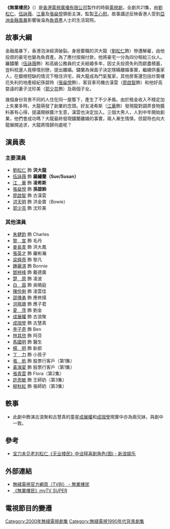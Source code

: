 {{無綫劇集 
| 中文劇名= 無業樓民
| 英文劇名= {{lang|en|Ups and Downs}}
| 翡翠台首播日期= 2000年1月3日－1月29日
| 翡翠台首播時間= 逢星期一至五 19:30－20:30（連廣告）<br>1月29日 21:30－22:30（連廣告）
| 監製= [[王心慰|王心慰]]
| 編導= [[余翠華|余翠華]]、[[陳筱玲_(編導)|陳筱玲]]、[[關樹明|關樹明]]、[[关文深|关文深]]
| 製作統籌= [[詹淑英|詹淑英]]
| 助理編導= [[譚偉傑|譚偉傑]]、[[羅婉霞|羅婉霞]]、[[林向陽|林向陽]]
| 編審= [[蔡婷婷|蔡婷婷]]
| 編劇= {{nowrap|[[葉世康|葉世康]]、[[阮美鳳|阮美鳳]]、[[陳穎恩|陳穎恩]]、[[邵偉意|邵偉意]]、<BR>[[蔡婷婷|蔡婷婷]]、[[冼少玲|冼少玲]]}}
| 集數= 21
| 劇種= 時裝都市
| 外景= {{HK}}
| 主演= [[劉松仁|劉松仁]]、[[伍詠薇|伍詠薇]]、[[江華|江　華]]、[[楊張新悅|張燊悅]]
| 主題曲= 不可看小我
| 作曲= [[巫思聰|巫思聰]]
| 填詞= [[杜守儀|杜守儀]]
| 主唱= [[鄧永威|鄧永威]]
| 製作年份= 1999年
| 製作公司= [[香港|香港]][[電視廣播有限公司|電視廣播有限公司]]
| 網頁= http://www.tvb.com/tvbi/program/ups/ups.htm TVBI
}}
'''《無業樓民》'''（{{lang-en|'''Ups and Downs'''}}）是[[香港|香港]][[電視廣播有限公司|電視廣播有限公司]]製作的時裝[[電視劇|電視劇]]，全劇共21集，由[[劉松仁|劉松仁]]、[[伍詠薇|伍詠薇]]、[[江華|江華]]及[[楊張新悅|張燊悅]]領銜主演，監製[[王心慰|王心慰]]。故事講述反映香港人受到[[亞洲金融風暴|亞洲金融風暴]]影響後淪為[[負資產|負資產]]人士的生活寫照。

== 故事大綱 ==
金融風暴下，香港泡沫經濟破裂。身居要職的洪大龍（[[劉松仁|劉松仁]]飾）慘遭解雇，由他投資的豪宅也變為負資產。為了應付按揭付款，他將豪宅一分為四分租給三伙人。羅鏽蘭（[[伍詠薇|伍詠薇]]飾）和高級公務員的丈夫結婚多年，因丈夫投資失利而獻盡積蓄，豈料枕邊人竟移情別戀，提出離婚。鏽蘭為保面子決定隱瞞離婚事實，繼續供養家人，在銀根短缺的情況下租住洪宅，與大龍成為鬥氣冤家，其他房客還包括炒賣樓花失利的地產經紀孫碧玲（[[張燊悅|張燊悅]]飾）、客貨車司機古漢雲（[[廖啟智|廖啟智]]飾）和他好高婺遠的妻子沈珍美（[[郭少芸|郭少芸]]飾）及兩個子女。

幾個身份背景不同的人住在同一屋簷下，產生了不少矛盾。由於租金收入不穩定加上失業多時，大龍萌發了創業的念頭。好友凌希斯（[[江華|江華]]飾）發現龍對調弄食物醬料甚有心得，提議開辦醬汁生意，漢雲也決定加入。三個大男人，人到中年開始創業，他們會成功嗎？大龍最終發現鏽蘭離婚的事實，兩人漸生情愫，但碧玲也向大龍展開追求，大龍將情歸何處呢？

== 演員表 ==
=== 主要演員 ===
* [[劉松仁|劉松仁]] 飾 '''洪大龍''' 
* [[伍詠薇|伍詠薇]] 飾 '''羅繡蘭（Sue/Susan）'''
* [[江華_(香港演員)|江　華]] 飾 '''凌希斯'''
* [[楊張新悅|張燊悅]] 飾 '''孫碧鈴'''
* [[廖啟智|廖啟智]] 飾 古漢雲
* [[洪天明|洪天明]] 飾 洪金寶（Bowie）
* [[郭少芸|郭少芸]] 飾 沈珍美

=== 其他演員 ===
* [[朱健鈞|朱健鈞]] 飾 Charles
* [[黎宣|黎　宣]] 飾 毛丹
* [[麥長青|麥長青]] 飾 洪大鳳
* [[張英才|張英才]] 飾 羅彬瀚
* [[梁舜燕|梁舜燕]] 飾 黎凡
* [[鍾麗淇|鍾麗淇]] 飾 Bonnie
* [[鄧梓峰|鄧梓峰]] 飾 戴德廣
* [[楚原|楚　原]] 飾 凌波
* [[白茵|白　茵]] 飾 吳曉庭
* [[陳伶俐|陳伶俐]] 飾 凌雲佳
* [[邵傳勇|邵傳勇]] 飾 應修揚
* [[洪珮珊|洪珮珊]] 飾 應子君
* [[夏萍|夏　萍]] 飾 劉金
* [[成展權|成展權]] 飾 古浪聚
* [[成珈瑩|成珈瑩]] 飾 古慧真
* [[李子奇|李子奇]] 飾 Ben
* [[林其欣|林其欣]] 飾 阿芬
* [[馬國明|馬國明]] 飾 醫生
* [[楊明|楊　明]] 飾 新郎
* [[丁力_(香港童星)|丁　力]] 飾 小孩子
* [[張帆|張　帆]] 飾 股票行客戶（第1集）
* [[黃海宴|黃海宴]] 飾 股票行客戶（第1集）
* [[張青雲_(演員)|張青雲]] 飾 Flora（第2集）
*[[許思敏|許思敏]] 飾 王師奶（第3集）
*[[柳秋紅|柳秋紅]] 飾 張師奶（第3集）

==軼事==

* 此劇中飾演古浪聚和古慧真的童星[[成展權|成展權]]和[[成珈瑩|成珈瑩]]現實中亦為兩兄妹，與劇中一致。

==參考==
*[http://ent.sina.com.cn/v/2001-08-07/52969.html  宝刀未见老刘松仁《无业楼民》中诠释喜剧角色(图) - 新浪娱乐 ] {{Wayback|url=http://ent.sina.com.cn/v/2001-08-07/52969.html |date=20210302021352 }}

== 外部連結 ==
*[http://www.tvb.com/tvbi/program/ups/ups.htm 無綫電視官方網頁（TVBI） - 無業樓民] {{Wayback|url=http://www.tvb.com/tvbi/program/ups/ups.htm |date=20120208161250 }}
*[https://programme.mytvsuper.com/tc/104393/無業樓民    《無業樓民》myTV SUPER] {{Wayback|url=https://programme.mytvsuper.com/tc/104393/%E7%84%A1%E6%A5%AD%E6%A8%93%E6%B0%91 |date=20190323042019 }}

== 電視節目的變遷 ==
{{2000年無綫電視劇集}}
[[Category:2000年無綫電視劇集|Category:2000年無綫電視劇集]]
[[Category:無綫電視1990年代背景劇集|Category:無綫電視1990年代背景劇集]]